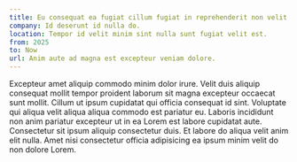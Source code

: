 ```yaml
---
title: Eu consequat ea fugiat cillum fugiat in reprehenderit non velit.
company: Id deserunt id nulla do.
location: Tempor id velit minim sint nulla sunt fugiat velit est.
from: 2025
to: Now
url: Anim aute ad magna est excepteur veniam dolore.
---
```


Excepteur amet aliquip commodo minim dolor irure. Velit duis aliquip consequat mollit tempor proident laborum sit magna excepteur occaecat sunt mollit. Cillum ut ipsum cupidatat qui officia consequat id sint. Voluptate qui aliqua velit aliqua aliqua commodo est pariatur eu.
Laboris incididunt non anim pariatur excepteur ut in ea Lorem est labore cupidatat aute. Consectetur sit ipsum aliquip consectetur duis. Et labore do aliqua velit anim elit nulla. Amet nisi consectetur officia adipisicing ea ipsum minim velit do non dolore Lorem.
